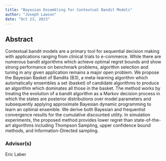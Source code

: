 ```yaml
---
title: "Bayesian Ensembling for Contextual Bandit Models"
author: "Joseph Lawson"
date: "Oct 23, 2023"
---
```






## Abstract 

Contextual bandit models are a primary tool for sequential
decision making with applications ranging from clinical trials
to e-commerce. While there are numerous bandit algorithms
which achieve optimal regret bounds and show strong
performance on benchmark problems, algorithm selection
and tuning in any given application remains a major open
problem. We propose the Bayesian Basket of Bandits (B3),
a meta-learning algorithm which automatically ensembles a
set (basket) of candidate algorithms to produce an algorithm
which dominates all those in the basket. The method
works by treating the evolution of a bandit algorithm as a
Markov decision process in which the states are posterior
distributions over model parameters and subsequently
applying approximate Bayesian dynamic programming
to learn an optimal ensemble. We derive both Bayesian
and frequentist convergence results for the cumulative
discounted utility. In simulation experiments, the proposed
method provides lower regret than state-of-the-art algorithms
including Thompson Sampling, upper confidence bound
methods, and Information-Directed sampling.



### Advisor(s)

Eric Laber
